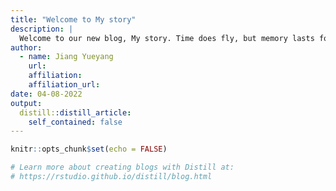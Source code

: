 ```yaml
---
title: "Welcome to My story"
description: |
  Welcome to our new blog, My story. Time does fly, but memory lasts forever 
author:
  - name: Jiang Yueyang 
    url: 
    affiliation: 
    affiliation_url: 
date: 04-08-2022
output:
  distill::distill_article:
    self_contained: false
---
```


```r
knitr::opts_chunk$set(echo = FALSE)

# Learn more about creating blogs with Distill at:
# https://rstudio.github.io/distill/blog.html

```



